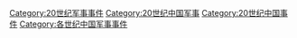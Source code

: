 [[Category:20世纪军事事件|Category:20世纪军事事件]]
[[Category:20世纪中国军事|Category:20世纪中国军事]]
[[Category:20世纪中国事件|Category:20世纪中国事件]]
[[Category:各世纪中国军事事件|Category:各世纪中国军事事件]]